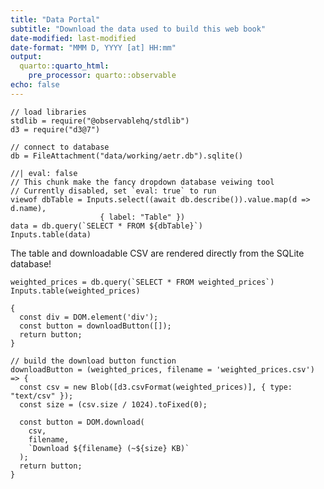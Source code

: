 ```yaml
---
title: "Data Portal"
subtitle: "Download the data used to build this web book"
date-modified: last-modified
date-format: "MMM D, YYYY [at] HH:mm"
output:
  quarto::quarto_html:
    pre_processor: quarto::observable
echo: false
---
```



```ojs
// load libraries
stdlib = require("@observablehq/stdlib")
d3 = require("d3@7")

// connect to database
db = FileAttachment("data/working/aetr.db").sqlite()

```

```ojs
//| eval: false
// This chunk make the fancy dropdown database veiwing tool
// Currently disabled, set `eval: true` to run
viewof dbTable = Inputs.select((await db.describe()).value.map(d => d.name), 
                    { label: "Table" })
data = db.query(`SELECT * FROM ${dbTable}`)
Inputs.table(data)

```

The table and downloadable CSV are rendered directly from the SQLite database!
```ojs
weighted_prices = db.query(`SELECT * FROM weighted_prices`)
Inputs.table(weighted_prices)
```

```ojs
{
  const div = DOM.element('div');
  const button = downloadButton([]);
  return button;
}

// build the download button function
downloadButton = (weighted_prices, filename = 'weighted_prices.csv') => {
  const csv = new Blob([d3.csvFormat(weighted_prices)], { type: "text/csv" });
  const size = (csv.size / 1024).toFixed(0);

  const button = DOM.download(
    csv,
    filename,
    `Download ${filename} (~${size} KB)`
  );
  return button;
}
```



